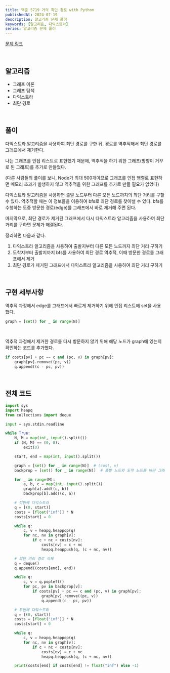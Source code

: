 ```yaml
---
title: 백준 5719 거의 최단 경로 with Python
publishedAt: 2024-07-19
description: 알고리즘 문제 풀이
keywords: [알고리즘, 다익스트라]
series: 알고리즘 문제 풀이
---
```


[문제 링크](https://www.acmicpc.net/problem/5719)

<br />

## 알고리즘

- 그래프 이론
- 그래프 탐색
- 다익스트라
- 최단 경로

<br />

## 풀이

다익스트라 알고리즘을 사용하여 최단 경로를 구한 뒤, 경로를 역추적해서 최단 경로를 그래프에서 제거한다.

나는 그래프를 인접 리스트로 표현했기 때문에, 역추적을 하기 위한 그래프(방향이 거꾸로 된 그래프)를 추가로 만들었다.

(다른 사람들의 풀이를 보니, Node가 최대 500개이므로 그래프를 인접 행렬로 표현하면 메모리 초과가 발생하지 않고 역추적을 위한 그래프를 추가로 만들 필요가 없었다)

다익스트라 알고리즘을 사용하면 출발 노드부터 다른 모든 노드까지의 최단 거리를 구할 수 있다. 역추적할 때는 이 정보들을 이용하여 bfs로 최단 경로를 찾아낼 수 있다.
bfs를 수행하는 도중 방문한 경로(edge)를 그래프에서 바로 제거해 주면 된다.

마지막으로, 최단 경로가 제거된 그래프에서 다시 다익스트라 알고리즘을 사용하여 최단 거리를 구하면 문제가 해결된다.

정리하면 다음과 같다.

1. 다익스트라 알고리즘을 사용하여 출발지부터 다른 모든 노드까지 최단 거리 구하기
2. 도착지부터 출발지까지 bfs를 사용하여 최단 경로 역추적, 이때 방문한 경로를 그래프에서 제거
3. 최단 경로가 제거된 그래프에서 다익스트라 알고리즘을 사용하여 최단 거리 구하기

<br />

## 구현 세부사항

역추적 과정에서 edge를 그래프에서 빠르게 제거하기 위해 인접 리스트에 set을 사용했다.

```python
graph = [set() for _ in range(N)]
```

<br />

역추적 과정에서 제거한 경로를 다시 방문하지 않기 위해 해당 노드가 graph에 있는지 확인하는 코드를 추가했다.

```python
if costs[pv] + pc == c and (pc, v) in graph[pv]:
    graph[pv].remove((pc, v))
    q.append((c - pc, pv))
```

<br />

## 전체 코드

```python
import sys
import heapq
from collections import deque

input = sys.stdin.readline

while True:
    N, M = map(int, input().split())
    if (N, M) == (0, 0):
        exit(0)

    start, end = map(int, input().split())

    graph = [set() for _ in range(N)]  # (cost, v)
    backprop = [set() for _ in range(N)]  # 출발 노드와 도착 노드를 바꾼 그래프

    for _ in range(M):
        a, b, c = map(int, input().split())
        graph[a].add((c, b))
        backprop[b].add((c, a))

    # 첫번째 다익스트라
    q = [(0, start)]
    costs = [float("inf")] * N
    costs[start] = 0

    while q:
        c, v = heapq.heappop(q)
        for nc, nv in graph[v]:
            if c + nc < costs[nv]:
                costs[nv] = c + nc
                heapq.heappush(q, (c + nc, nv))

    # 최단 거리 경로 삭제
    q = deque()
    q.append((costs[end], end))

    while q:
        c, v = q.popleft()
        for pc, pv in backprop[v]:
            if costs[pv] + pc == c and (pc, v) in graph[pv]:
                graph[pv].remove((pc, v))
                q.append((c - pc, pv))

    # 두번째 다익스트라
    q = [(0, start)]
    costs = [float("inf")] * N
    costs[start] = 0

    while q:
        c, v = heapq.heappop(q)
        for nc, nv in graph[v]:
            if c + nc < costs[nv]:
                costs[nv] = c + nc
                heapq.heappush(q, (c + nc, nv))

    print(costs[end] if costs[end] != float("inf") else -1)

```
